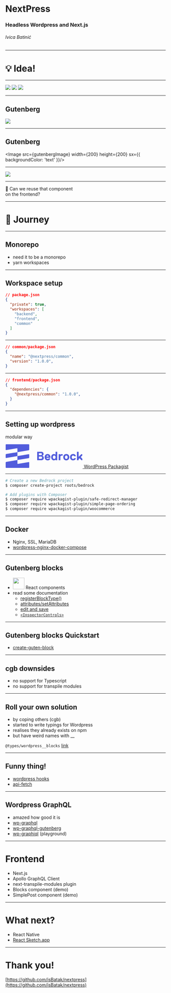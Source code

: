


# NextPress
### Headless Wordpress and Next.js
###### Ivica Batinić

---

# 💡 Idea!

---

<Flex width="90%" justifyContent="center" alignItems="center">
  <Box width={300}>
    <img src={wordpressImage} />
  </Box>
  <Box width={200}>
    <img src={loveImage} />
  </Box>
  <Box width={300}>
    <img src={reactImage} />
  </Box>
</Flex>

---

## Gutenberg
<Image src={gutenbergProfileImage} width={200} height={200} />

---

## Gutenberg
<Image src={gutenbergImage} width={200} height={200} sx={{ backgroundColor: 'text' }}/>

---

<Box width="90%">
  <img src={customBlockImage} />
</Box>

---

<Text fontSize={74}>🤔</Text>
<Heading fontSize={6} textAlign="center">
Can we reuse that component
<br/>on the frontend?
</Heading>

---

# 🧳 Journey

---

## Monorepo

- need it to be a monorepo
- yarn workspaces

---

## Workspace setup

```json
// package.json
{
  "private": true,
  "workspaces": [
    "backend",
    "frontend",
    "common"
  ]
}
```

---

```json
// common/package.json
{
  "name": "@nextpress/common",
  "version": "1.0.0",
}
```

---


```json
// frontend/package.json
{
  "dependencies": {
    "@nextpress/common": "1.0.0",
  }
}
```

---

## Setting up wordpress

modular way

<a href="https://roots.io/bedrock/">
  <svg class="svg" width="243" height="76" viewBox="0 0 243 76" xmlns="http://www.w3.org/2000/svg">
    <path
      d="M2.233 1L1 2.233v16.034l1.057 1.057 34.886-5.815L38 14.567v11.1l35.52-5.92 1.48-1.48V2.233L73.767 1H2.233zm.247 30.587L1 33.067v9.866l1.057 1.057L38 38V25.667l-35.52 5.92zM38 38v12.334l35.52-5.92 1.48-1.48v-9.867l-1.057-1.057L38 38zM2.48 56.253L1 57.733v16.034L2.233 75h71.534L75 73.767V57.733l-1.057-1.057-34.886 5.815L38 61.434v-11.1l-35.52 5.92zM120.94 43.78c0 5.32-3.8 7.22-7.6 7.22h-12.92l-.38-.38V24.78l.38-.38h12.16c3.8 0 7.6 1.9 7.6 6.84 0 2.66-1.14 4.94-3.8 5.7v.38c3.04.76 4.56 3.04 4.56 6.46zM114.86 32c0-1.9-.76-3.04-3.04-3.04h-6.08l-.38.38v5.32l.38.38h6.08c2.28 0 3.04-1.52 3.04-3.04zm.76 11.02c0-2.28-1.14-3.42-3.8-3.42h-6.08l-.38.38v6.08l.38.38h6.08c2.66 0 3.8-1.14 3.8-3.42zm26.22-1.52v1.52l-.38.38h-11.78l-.38.38c0 .76.76 3.04 3.8 3.04 1.14 0 2.28-.38 2.66-1.14l.38-.38h4.56l.38.38c-.38 2.28-2.28 5.7-7.98 5.7-6.46 0-9.5-4.56-9.5-9.88 0-5.32 3.04-9.88 9.12-9.88 6.08 0 9.12 4.56 9.12 9.88zm-6.08-1.9l.38-.38c0-.38-.38-3.04-3.42-3.04s-3.42 2.66-3.42 3.04l.38.38h6.08zm8.36 1.9c0-6.08 3.8-9.88 8.36-9.88 3.42 0 4.94 1.9 4.94 1.9h.38v-8.74l.38-.38h4.56l.38.38v25.84l-.38.38h-4.18l-.38-.38-.38-1.14h-.38s-1.52 1.9-4.94 1.9c-4.56 0-8.36-3.8-8.36-9.88zm5.32 0c0 3.04 1.14 5.32 4.18 5.32s4.18-2.28 4.18-5.32c0-3.04-1.14-5.32-4.18-5.32s-4.18 2.28-4.18 5.32zm30.78-5.32l-.38.38h-2.66c-3.04 0-4.18 1.52-4.18 4.94v9.12l-.38.38h-4.56l-.38-.38V32.38l.38-.38h4.18l.38.38.38 1.14h.38s.76-1.52 4.18-1.52h2.28l.38.38v3.8zm20.9 5.32c0 6.08-3.8 9.88-9.5 9.88s-9.5-3.8-9.5-9.88c0-6.08 3.8-9.88 9.5-9.88s9.5 3.8 9.5 9.88zm-5.32 0c0-3.42-1.52-5.32-4.18-5.32-2.66 0-4.18 1.9-4.18 5.32 0 3.42 1.52 5.32 4.18 5.32 2.66 0 4.18-1.9 4.18-5.32zm12.92 0c0 3.42 1.52 5.32 4.18 5.32 1.9 0 3.04-.76 3.42-1.9l.38-.38h4.56l.38.38c-.76 4.56-4.56 6.46-8.74 6.46-5.7 0-9.5-3.8-9.5-9.88 0-6.08 3.8-9.88 9.5-9.88 4.18 0 7.98 1.9 8.74 6.46l-.38.38h-4.56l-.38-.38c-.38-1.14-1.52-1.9-3.42-1.9-2.66 0-4.18 1.9-4.18 5.32zm33.44 9.12l-.38.38h-2.28l-.76-.38-5.32-5.7h-.38l-2.28 2.28-.38.76v2.66L230 51h-4.56l-.38-.38V24.78l.38-.38H230l.38.38v15.2h.38l7.6-7.6.76-.38h2.28l.38.38v3.8l-4.56 4.56v.38l4.94 5.7v3.8z"
      fill="#525DDC"
      fill-rule="evenodd"
    ></path>
  </svg>
</a>

<a href="https://wpackagist.org/">
  WordPress Packagist
</a>

---

```bash
# Create a new Bedrock project
$ composer create-project roots/bedrock

# Add plugins with Composer
$ composer require wpackagist-plugin/safe-redirect-manager
$ composer require wpackagist-plugin/simple-page-ordering
$ composer require wpackagist-plugin/woocommerce
```

---

## Docker

- Nginx, SSL, MariaDB
- [wordpress-nginx-docker-compose](https://github.com/urre/wordpress-nginx-docker-compose)

---

## Gutenberg blocks

- <img src={reactImage} width="36px" height="36px" /> React components
- read some documentation
  - [registerBlockType()](https://developer.wordpress.org/block-editor/developers/block-api/block-registration/)
  - [attributes/setAttributes](https://developer.wordpress.org/block-editor/developers/block-api/block-attributes/)
  - [edit and save](https://developer.wordpress.org/block-editor/developers/block-api/block-edit-save/)
  - [`<InspectorControls>`](https://github.com/WordPress/gutenberg/tree/master/packages/block-editor/src/components/inspector-controls)

---

## Gutenberg blocks Quickstart

- [create-guten-block](https://github.com/ahmadawais/create-guten-block)

---

## cgb downsides

- no support for Typescript
- no support for transpile modules

---

## Roll your own solution

- by coping others (cgb)
- started to write typings for Wordpress
- realises they already exists on npm
- but have weird names with __

`@types/wordpress__blocks`
[link](https://www.npmjs.com/package/@types/wordpress__blocks)

---

## Funny thing!

- [wordpress hooks](https://www.npmjs.com/package/@wordpress/hooks)
- [api-fetch](https://www.npmjs.com/package/@wordpress/api-fetch)

---

## Wordpress GraphQL

- amazed how good it is
- [wp-graphql](https://github.com/wp-graphql/wp-graphql)
- [wp-graphql-gutenberg](https://github.com/pristas-peter/wp-graphql-gutenberg)
- [wp-graphiql](https://github.com/wp-graphql/wp-graphiql) (playground)

---

# Frontend

- Next.js
- Apollo GraphQL Client
- next-transpile-modules plugin
- Blocks component (demo)
- SimplePost component (demo)

---

# What next?

- React Native
- [React Sketch.app](http://airbnb.io/react-sketchapp/)

---

# Thank you!

[https://github.com/isBatak/nextpress](https://github.com/isBatak/nextpress)

